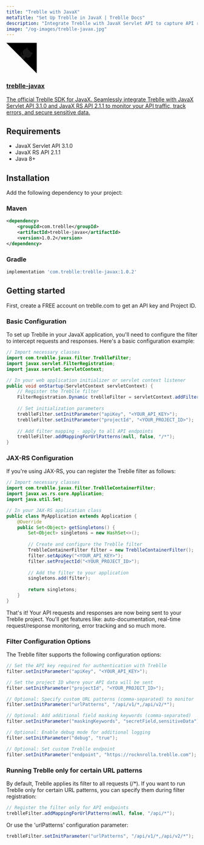 ```yaml
---
title: "Treblle with JavaX"
metaTitle: "Set Up Treblle in JavaX | Treblle Docs"
description: "Integrate Treblle with JavaX Servlet API to capture API requests, track errors, and improve visibility. Learn how to set up Treblle for real-time API insights"
image: "/og-images/treblle-javax.jpg"
---
```


<div className="max-w-full mx-auto shadow-lg rounded-lg overflow-hidden">
  <a href="https://central.sonatype.com/artifact/com.treblle/treblle-javax/overview" title="View source on Maven Central Repository" aria-label="View source on Maven Central Repository" className="relative no-underline">
    <div>
      <svg width="80" height="80" viewBox="0 0 250 250" style={{ fill: '#151513', color: '#fff', position: 'absolute', top: 0, border: 0, right: 0 }} aria-hidden="true">
        <path d="M0,0 L115,115 L130,115 L142,142 L250,250 L250,0 Z"></path>
        <path d="M128.3,109.0 C113.8,99.7 119.0,89.6 119.0,89.6 C122.0,82.7 120.5,78.6 120.5,78.6 C119.2,72.0 123.4,76.3 123.4,76.3 C127.3,80.9 125.5,87.3 125.5,87.3 C122.9,97.6 130.6,101.9 134.4,103.2" fill="currentColor" style={{ transformOrigin: '130px 106px' }} className="octo-arm"></path>
        <path d="M115.0,115.0 C114.9,115.1 118.7,116.5 119.8,115.4 L133.7,101.6 C136.9,99.2 139.9,98.4 142.2,98.6 C133.8,88.0 127.5,74.4 143.8,58.0 C148.5,53.4 154.0,51.2 159.7,51.0 C160.3,49.4 163.2,43.6 171.4,40.1 C171.4,40.1 176.1,42.5 178.8,56.2 C183.1,58.6 187.2,61.8 190.9,65.4 C194.5,69.0 197.7,73.2 200.1,77.6 C213.8,80.2 216.3,84.9 216.3,84.9 C212.7,93.1 206.9,96.0 205.4,96.6 C205.1,102.4 203.0,107.8 198.3,112.5 C181.9,128.9 168.3,122.5 157.7,114.1 C157.9,116.9 156.7,120.9 152.7,124.9 L141.0,136.5 C139.8,137.7 141.6,141.9 141.8,141.8 Z" fill="currentColor" className="octo-body"></path>
      </svg>
    </div>
    <div className="grid grid-cols-4 gap-4 px-2 py-2">
      <div className="col-span-4">
        <h3 className="text-xl font-semibold">treblle-javax</h3>
        <p className="text-sm font-medium">
          The official Treblle SDK for JavaX. Seamlessly integrate Treblle with JavaX Servlet API 3.1.0 and JavaX RS API 2.1.1 to monitor your API traffic, track errors, and secure sensitive data.
        </p>
      </div>
    </div>
  </a>
</div>

## Requirements

- JavaX Servlet API 3.1.0
- JavaX RS API 2.1.1
- Java 8+

## Installation

Add the following dependency to your project:

### Maven

```xml
<dependency>
    <groupId>com.treblle</groupId>
    <artifactId>treblle-javax</artifactId>
    <version>1.0.2</version>
</dependency>
```

### Gradle

```gradle
implementation 'com.treblle:treblle-javax:1.0.2'
```

## Getting started
First, create a FREE account on treblle.com to get an API key and Project ID.

### Basic Configuration
To set up Treblle in your JavaX application, you'll need to configure the filter to intercept requests and responses. Here's a basic configuration example:

```java
// Import necessary classes
import com.treblle.javax.filter.TreblleFilter;
import javax.servlet.FilterRegistration;
import javax.servlet.ServletContext;

// In your web application initializer or servlet context listener
public void onStartup(ServletContext servletContext) {
    // Register the Treblle filter
    FilterRegistration.Dynamic treblleFilter = servletContext.addFilter("treblleFilter", TreblleFilter.class);
    
    // Set initialization parameters
    treblleFilter.setInitParameter("apiKey", "<YOUR_API_KEY>");
    treblleFilter.setInitParameter("projectId", "<YOUR_PROJECT_ID>");
    
    // Add filter mapping - apply to all API endpoints
    treblleFilter.addMappingForUrlPatterns(null, false, "/*");
}
```

### JAX-RS Configuration

If you're using JAX-RS, you can register the Treblle filter as follows:

```java
// Import necessary classes
import com.treblle.javax.filter.TreblleContainerFilter;
import javax.ws.rs.core.Application;
import java.util.Set;

// In your JAX-RS application class
public class MyApplication extends Application {
    @Override
    public Set<Object> getSingletons() {
        Set<Object> singletons = new HashSet<>();
        
        // Create and configure the Treblle filter
        TreblleContainerFilter filter = new TreblleContainerFilter();
        filter.setApiKey("<YOUR_API_KEY>");
        filter.setProjectId("<YOUR_PROJECT_ID>");
        
        // Add the filter to your application
        singletons.add(filter);
        
        return singletons;
    }
}
```

That's it! Your API requests and responses are now being sent to your Treblle project. You'll get features like: auto-documentation, real-time request/response monitoring, error tracking and so much more.

### Filter Configuration Options

The Treblle filter supports the following configuration options:

```java
// Set the API key required for authentication with Treblle
filter.setInitParameter("apiKey", "<YOUR_API_KEY>");

// Set the project ID where your API data will be sent
filter.setInitParameter("projectId", "<YOUR_PROJECT_ID>");

// Optional: Specify custom URL patterns (comma-separated) to monitor
filter.setInitParameter("urlPatterns", "/api/v1/*,/api/v2/*");

// Optional: Add additional field masking keywords (comma-separated)
filter.setInitParameter("maskingKeywords", "secretField,sensitiveData");

// Optional: Enable debug mode for additional logging
filter.setInitParameter("debug", "true");

// Optional: Set custom Treblle endpoint 
filter.setInitParameter("endpoint", "https://rocknrolla.treblle.com");
```

### Running Treblle only for certain URL patterns

By default, Treblle applies its filter to all requests (/*). If you want to run Treblle only for certain URL patterns, you can specify them during filter registration:

```java
// Register the filter only for API endpoints
treblleFilter.addMappingForUrlPatterns(null, false, "/api/*");
```

Or use the 'urlPatterns' configuration parameter:

```java
treblleFilter.setInitParameter("urlPatterns", "/api/v1/*,/api/v2/*");
```
